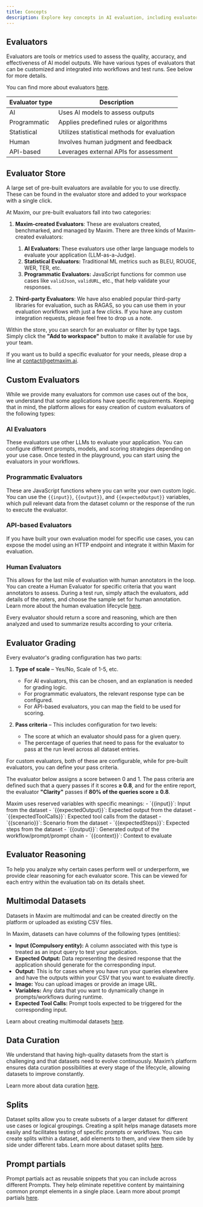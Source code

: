 ```yaml
---
title: Concepts
description: Explore key concepts in AI evaluation, including evaluators, datasets, and custom tools for assessing model performance and output quality.
---
```


## Evaluators

Evaluators are tools or metrics used to assess the quality, accuracy, and effectiveness of AI model outputs. We have various types of evaluators that can be customized and integrated into workflows and test runs. See below for more details.

You can find more about evaluators [here](/docs/library/how-to/evaluators/use-pre-built-evaluators).

<table>
  <thead>
    <tr>
      <th>Evaluator type</th>
      <th>Description</th>
    </tr>
  </thead>
  <tbody>
    <tr>
      <td>AI</td>
      <td>Uses AI models to assess outputs</td>
    </tr>
    <tr>
      <td>Programmatic</td>
      <td>Applies predefined rules or algorithms</td>
    </tr>
    <tr>
      <td>Statistical</td>
      <td>Utilizes statistical methods for evaluation</td>
    </tr>
    <tr>
      <td>Human</td>
      <td>Involves human judgment and feedback</td>
    </tr>
    <tr>
      <td>API-based</td>
      <td>Leverages external APIs for assessment</td>
    </tr>
  </tbody>
</table>

## Evaluator Store

A large set of pre-built evaluators are available for you to use directly. These can be found in the evaluator store and added to your workspace with a single click.

At Maxim, our pre-built evaluators fall into two categories:

1. **Maxim-created Evaluators**: These are evaluators created, benchmarked, and managed by Maxim. There are three kinds of Maxim-created evaluators:
    1. **AI Evaluators:** These evaluators use other large language models to evaluate your application (LLM-as-a-Judge).
    2. **Statistical Evaluators:** Traditional ML metrics such as BLEU, ROUGE, WER, TER, etc.
    3. **Programmatic Evaluators:** JavaScript functions for common use cases like `validJson`, `validURL`, etc., that help validate your responses.

2. **Third-party Evaluators**: We have also enabled popular third-party libraries for evaluation, such as RAGAS, so you can use them in your evaluation workflows with just a few clicks. If you have any custom integration requests, please feel free to drop us a note.

Within the store, you can search for an evaluator or filter by type tags. Simply click the **"Add to workspace"** button to make it available for use by your team.

<MaximPlayer url="https://drive.google.com/file/d/1XvoC_7cUM1kF0Off0u_9g4qxMlaSpp74/preview"/>

If you want us to build a specific evaluator for your needs, please drop a line at [contact@getmaxim.ai](mailto:contact@getmaxim.ai).

## Custom Evaluators

While we provide many evaluators for common use cases out of the box, we understand that some applications have specific requirements. Keeping that in mind, the platform allows for easy creation of custom evaluators of the following types:

### AI Evaluators

These evaluators use other LLMs to evaluate your application. You can configure different prompts, models, and scoring strategies depending on your use case. Once tested in the playground, you can start using the evaluators in your workflows.

### Programmatic Evaluators

These are JavaScript functions where you can write your own custom logic. You can use the `{{input}}`, `{{output}}`, and `{{expectedOutput}}` variables, which pull relevant data from the dataset column or the response of the run to execute the evaluator.

### API-based Evaluators

If you have built your own evaluation model for specific use cases, you can expose the model using an HTTP endpoint and integrate it within Maxim for evaluation.

### Human Evaluators

This allows for the last mile of evaluation with human annotators in the loop. You can create a Human Evaluator for specific criteria that you want annotators to assess. During a test run, simply attach the evaluators, add details of the raters, and choose the sample set for human annotation. Learn more about the human evaluation lifecycle [here](/docs/evaluate/how-to/evaluate-prompts/human-annotation-pipeline).

<Callout type="info">
Every evaluator should return a score and reasoning, which are then analyzed and used to summarize results according to your criteria.
</Callout>

## Evaluator Grading

Every evaluator's grading configuration has two parts:

1. **Type of scale** – Yes/No, Scale of 1-5, etc.
    - For AI evaluators, this can be chosen, and an explanation is needed for grading logic.
    - For programmatic evaluators, the relevant response type can be configured.
    - For API-based evaluators, you can map the field to be used for scoring.

2. **Pass criteria** – This includes configuration for two levels:
    - The score at which an evaluator should pass for a given query.
    - The percentage of queries that need to pass for the evaluator to pass at the run level across all dataset entries.

For custom evaluators, both of these are configurable, while for pre-built evaluators, you can define your pass criteria.

The evaluator below assigns a score between 0 and 1. The pass criteria are defined such that a query passes if it scores **≥ 0.8**, and for the entire report, the evaluator **"Clarity"** passes if **80% of the queries score ≥ 0.8**.

<Callout type="info" id="evaluator-variables">
Maxim uses reserved variables with specific meanings:
- `{{input}}`: Input from the dataset
- `{{expectedOutput}}`: Expected output from the dataset
- `{{expectedToolCalls}}`: Expected tool calls from the dataset
- `{{scenario}}`: Scenario from the dataset
- `{{expectedSteps}}`: Expected steps from the dataset
- `{{output}}`: Generated output of the workflow/prompt/prompt chain
- `{{context}}`: Context to evaluate
</Callout>

<MaximPlayer url="https://drive.google.com/file/d/1toRqrwyKNB8Kpw4_MRlpojKTNdzBHzS1/preview"/>

## Evaluator Reasoning

To help you analyze why certain cases perform well or underperform, we provide clear reasoning for each evaluator score. This can be viewed for each entry within the evaluation tab on its details sheet.

## Multimodal Datasets

Datasets in Maxim are multimodal and can be created directly on the platform or uploaded as existing CSV files.

In Maxim, datasets can have columns of the following types (entities):

- **Input (Compulsory entity):** A column associated with this type is treated as an input query to test your application.
- **Expected Output:** Data representing the desired response that the application should generate for the corresponding input.
- **Output:** This is for cases where you have run your queries elsewhere and have the outputs within your CSV that you want to evaluate directly.
- **Image:** You can upload images or provide an image URL.
- **Variables:** Any data that you want to dynamically change in prompts/workflows during runtime.
- **Expected Tool Calls:** Prompt tools expected to be triggered for the corresponding input.

Learn about creating multimodal datasets [here](/docs/library/how-to/datasets/use-dataset-templates).

## Data Curation

We understand that having high-quality datasets from the start is challenging and that datasets need to evolve continuously. Maxim’s platform ensures data curation possibilities at every stage of the lifecycle, allowing datasets to improve constantly.

Learn more about data curation [here](/docs/library/how-to/datasets/curate-data-from-production).

## Splits

Dataset splits allow you to create subsets of a larger dataset for different use cases or logical groupings. Creating a split helps manage datasets more easily and facilitates testing of specific prompts or workflows. You can create splits within a dataset, add elements to them, and view them side by side under different tabs. Learn more about dataset splits [here](/docs/library/how-to/datasets/use-splits-within-a-dataset).

## Prompt partials

Prompt partials act as reusable snippets that you can include across different Prompts. They help eliminate repetitive content by maintaining common prompt elements in a single place. Learn more about prompt partials [here](/docs/library/how-to/prompt-partials/create-prompt-partial).